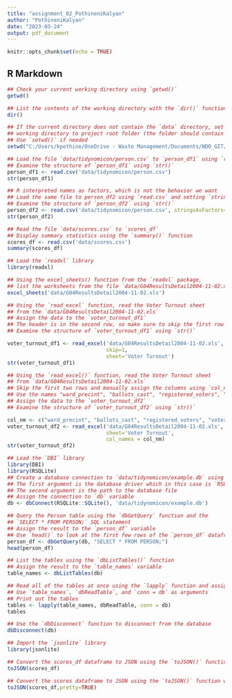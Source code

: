 ```yaml
---
title: "assignment_02_PothineniKalyan"
author: "PothineniKalyan"
date: "2023-03-24"
output: pdf_document
---
```


```r
knitr::opts_chunk$set(echo = TRUE)
```

## R Markdown

```r
## Check your current working directory using `getwd()`
getwd()

## List the contents of the working directory with the `dir()` function
dir()

## If the current directory does not contain the `data` directory, set the
## working directory to project root folder (the folder should contain the `data` directory
## Use `setwd()` if needed
setwd("C:/Users/kpothine/OneDrive - Waste Management/Documents/NDO_GIT/dsc520")

## Load the file `data/tidynomicon/person.csv` to `person_df1` using `read.csv`
## Examine the structure of `person_df1` using `str()`
person_df1 <- read.csv('data/tidynomicon/person.csv')
str(person_df1)

## R interpreted names as factors, which is not the behavior we want
## Load the same file to person_df2 using `read.csv` and setting `stringsAsFactors` to `FALSE`
## Examine the structure of `person_df2` using `str()`
person_df2 <- read.csv('data/tidynomicon/person.csv', stringsAsFactors=F)
str(person_df2)

## Read the file `data/scores.csv` to `scores_df`
## Display summary statistics using the `summary()` function
scores_df <- read.csv('data/scores.csv')
summary(scores_df)

## Load the `readxl` library
library(readxl)

## Using the excel_sheets() function from the `readxl` package,
## list the worksheets from the file `data/G04ResultsDetail2004-11-02.xls`
excel_sheets('data/G04ResultsDetail2004-11-02.xls')

## Using the `read_excel` function, read the Voter Turnout sheet
## from the `data/G04ResultsDetail2004-11-02.xls`
## Assign the data to the `voter_turnout_df1`
## The header is in the second row, so make sure to skip the first row
## Examine the structure of `voter_turnout_df1` using `str()`

voter_turnout_df1 <- read_excel('data/G04ResultsDetail2004-11-02.xls', 
                                skip=1, 
                                sheet='Voter Turnout')
str(voter_turnout_df1)

## Using the `read_excel()` function, read the Voter Turnout sheet
## from `data/G04ResultsDetail2004-11-02.xls`
## Skip the first two rows and manually assign the columns using `col_names`
## Use the names "ward_precint", "ballots_cast", "registered_voters", "voter_turnout"
## Assign the data to the `voter_turnout_df2`
## Examine the structure of `voter_turnout_df2` using `str()`

col_nm <- c("ward_precint", "ballots_cast", "registered_voters", "voter_turnout")
voter_turnout_df2 <- read_excel('data/G04ResultsDetail2004-11-02.xls', 
                                sheet='Voter Turnout',
                                col_names = col_nm)
str(voter_turnout_df2)

## Load the `DBI` library
library(DBI)
library(RSQLite)
## Create a database connection to `data/tidynomicon/example.db` using the dbConnect() function
## The first argument is the database driver which in this case is `RSQLite::SQLite()`
## The second argument is the path to the database file
## Assign the connection to `db` variable
db <- dbConnect(RSQLite::SQLite(), 'data/tidynomicon/example.db')

## Query the Person table using the `dbGetQuery` function and the
## `SELECT * FROM PERSON;` SQL statement
## Assign the result to the `person_df` variable
## Use `head()` to look at the first few rows of the `person_df` dataframe
person_df <- dbGetQuery(db, "SELECT * FROM PERSON;")
head(person_df)

## List the tables using the `dbListTables()` function
## Assign the result to the `table_names` variable
table_names <- dbListTables(db)

## Read all of the tables at once using the `lapply` function and assign the result to the `tables` variable
## Use `table_names`, `dbReadTable`, and `conn = db` as arguments
## Print out the tables
tables <- lapply(table_names, dbReadTable, conn = db)
tables

## Use the `dbDisconnect` function to disconnect from the database
dbDisconnect(db)

## Import the `jsonlite` library
library(jsonlite)

## Convert the scores_df dataframe to JSON using the `toJSON()` function
toJSON(scores_df)

## Convert the scores dataframe to JSON using the `toJSON()` function with the `pretty=TRUE` option
toJSON(scores_df,pretty=TRUE)
```